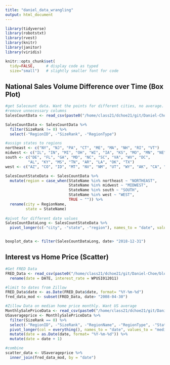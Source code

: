 ```yaml
---
title: "daniel_data_wrangling"
output: html_document
---
```


```r
library(tidyverse)
library(robotstxt)
library(rvest)
library(knitr)
library(janitor)
library(viridis)

knitr::opts_chunk$set(
  tidy=FALSE,     # display code as typed
  size="small")   # slightly smaller font for code
```

## National Sales Volume Difference over Time (Box Plot)

```r
#get Salecount data. Want the points for different cities, no average. 
#remove unnecessary columns
SalesCountData <- read_csv(paste0("/home/class21/dchoe21/git/Daniel-Choe/blog/sales_count.csv"))

SalesCountData <- SalesCountData %>%
  filter(SizeRank != 0) %>%
  select(-"RegionID", -"SizeRank", -"RegionType")

#assign states to regions
northeast <- c("NY", "NJ", "PA", "CT", "ME", "MA", "NH", "RI", "VT")
midwest <- c("IL", "IN", "MI", "OH", "WI", "IA", "KS", "MO", "MN", "NE", "ND", "SD")
south <- c("DE", "FL", "GA", "MD", "NC", "SC", "VA", "WV", "DC",
          "AL", "KY", "MS", "TN", "AR", "LA", "OK", "TX")
west <- c("AZ", "CO", "ID", "MT", "NV", "NM", "UT", "WY", "AK", "CA", "HI", "OR", "WA")

SalesCountStateData <- SalesCountData %>%
  mutate(region = case_when(StateName %in% northeast ~ "NORTHEAST",
                            StateName %in% midwest ~ "MIDWEST",
                            StateName %in% south ~ "SOUTH",
                            StateName %in% west ~ "WEST",
                            TRUE ~ "")) %>%
  rename(city = RegionName,
         state = StateName)
        
#pivot for different date values
SalesCountDataLong <- SalesCountStateData %>%
  pivot_longer(c(-"city", -"state", -"region"), names_to = "date", values_to = "sales_count")


boxplot_data <- filter(SalesCountDataLong, date> "2018-12-31") 
```

## Interest vs Home Price (Scatter)

```r
#Get FRED Data
FRED_Data <- read_csv(paste0("/home/class21/dchoe21/git/Daniel-Choe/blog/FRED.csv")) %>%
  rename(date = DATE, interest_rate = WPUSI012011)

#limit to dates from Zillow
FRED_Data$date <- as.Date(FRED_Data$date, format= "%Y-%m-%d")
fred_data_mod <- subset(FRED_Data, date> "2008-04-30")

#Zillow Data on median home price monthly. Want US average
MonthlySalePriceData <- read_csv(paste0("/home/class21/dchoe21/git/Daniel-Choe/blog/median_monthly.csv"))
USaverageprice <- MonthlySalePriceData %>%
  filter(SizeRank == 0) %>%
  select(-"RegionID", -"SizeRank", -"RegionName", -"RegionType", -"StateName") %>%
  pivot_longer(col = everything(), names_to = "date", values_to = "median_price") %>%
  mutate(date = as.Date(date, format= "%Y-%m-%d")) %>%
  mutate(date = date + 1)

#combine
scatter_data <- USaverageprice %>%
  inner_join(fred_data_mod, by = "date")
```